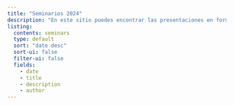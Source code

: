 ```yaml
---
title: "Seminarios 2024"
description: "En este sitio puedes encontrar las presentaciones en formato pdf y la liga a la grabación en nuestro canal de YouTube"
listing:
  contents: seminars
  type: default
  sort: "date desc"
  sort-ui: false
  filter-ui: false
  fields: 
    - date
    - title
    - description
    - author
---
```

